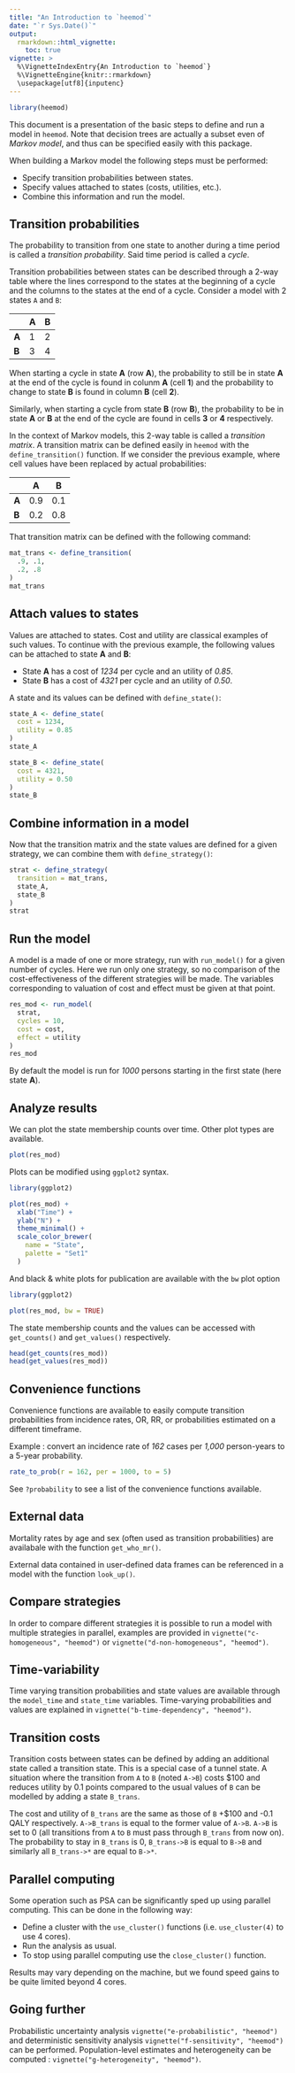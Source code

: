 ```yaml
---
title: "An Introduction to `heemod`"
date: "`r Sys.Date()`"
output:
  rmarkdown::html_vignette:
    toc: true
vignette: >
  %\VignetteIndexEntry{An Introduction to `heemod`}
  %\VignetteEngine{knitr::rmarkdown}
  \usepackage[utf8]{inputenc}
---
```


```r
library(heemod)
```

This document is a presentation of the basic steps to define and run a model in `heemod`. Note that decision trees are actually a subset even of *Markov model*, and thus can be specified easily with this package.

When building a Markov model the following steps must be performed:

  * Specify transition probabilities between states.
  * Specify values attached to states (costs, utilities, etc.).
  * Combine this information and run the model.

## Transition probabilities

The probability to transition from one state to another during a time period is called a *transition probability*. Said time period is called a *cycle*.

Transition probabilities between states can be described through a 2-way table where the lines correspond to the states at the beginning of a cycle and the columns to the states at the end of a cycle. Consider a model with 2 states `A` and `B`:

|       | A | B |
|-------|---|---|
| **A** | 1 | 2 |
| **B** | 3 | 4 |

When starting a cycle in state **A** (row **A**), the probability to still be in state **A** at the end of the cycle is found in colunm **A** (cell **1**) and the probability to change to state **B** is found in column **B** (cell **2**).

Similarly, when starting a cycle from state **B** (row **B**), the probability to be in state **A** or **B** at the end of the cycle are found in cells **3** or **4** respectively.

In the context of Markov models, this 2-way table is called a *transition matrix*. A transition matrix can be defined easily in `heemod` with the `define_transition()` function. If we consider the previous example, where cell values have been replaced by actual probabilities:

|       |  A  |  B  |
|-------|-----|-----|
| **A** | 0.9 | 0.1 |
| **B** | 0.2 | 0.8 |

That transition matrix can be defined with the following command:

```r
mat_trans <- define_transition(
  .9, .1,
  .2, .8
)
mat_trans
```

## Attach values to states

Values are attached to states. Cost and utility are classical examples of such values. To continue with the previous example, the following values can be attached to state **A** and **B**:

  * State **A** has a cost of *1234* per cycle and an utility of *0.85*.
  * State **B** has a cost of *4321* per cycle and an utility of *0.50*.
  
A state and its values can be defined with `define_state()`:

```r
state_A <- define_state(
  cost = 1234,
  utility = 0.85
)
state_A

state_B <- define_state(
  cost = 4321,
  utility = 0.50
)
state_B
```

## Combine information in a model

Now that the transition matrix and the state values are defined for a given strategy, we can combine them with `define_strategy()`:

```r
strat <- define_strategy(
  transition = mat_trans,
  state_A,
  state_B
)
strat
```

## Run the model

A model is a made of one or more strategy, run with `run_model()` for a given number of cycles. Here we run only one strategy, so no comparison of the cost-effectiveness of the different strategies will be made. The variables corresponding to valuation of cost and effect must be given at that point.

```r
res_mod <- run_model(
  strat,
  cycles = 10,
  cost = cost,
  effect = utility
)
res_mod
```

By default the model is run for *1000* persons starting in the first state (here state **A**).

## Analyze results

We can plot the state membership counts over time. Other plot types are available.

```r
plot(res_mod)
```

Plots can be modified using `ggplot2` syntax.

```r
library(ggplot2)

plot(res_mod) +
  xlab("Time") +
  ylab("N") +
  theme_minimal() +
  scale_color_brewer(
    name = "State",
    palette = "Set1"
  )
```

And black & white plots for publication are available with the `bw` plot option

```r
library(ggplot2)

plot(res_mod, bw = TRUE)
```

The state membership counts and the values can be accessed with `get_counts()` and `get_values()` respectively.

```r
head(get_counts(res_mod))
head(get_values(res_mod))
```

## Convenience functions

Convenience functions are available to easily compute transition probabilities from incidence rates, OR, RR, or probabilities estimated on a different timeframe.

Example : convert an incidence rate of *162* cases per *1,000* person-years to a 5-year probability.

```r
rate_to_prob(r = 162, per = 1000, to = 5)
```

See `?probability` to see a list of the convenience functions available.

## External data

Mortality rates by age and sex (often used as transition probabilities) are availabale with the function `get_who_mr()`.

External data contained in user-defined data frames can be referenced in a model with the function `look_up()`.

## Compare strategies

In order to compare different strategies it is possible to run a model with multiple strategies in parallel, examples are provided in `vignette("c-homogeneous", "heemod")` or `vignette("d-non-homogeneous", "heemod")`.

## Time-variability

Time varying transition probabilities and state values are available through the `model_time` and `state_time` variables. Time-varying probabilities and values are explained in `vignette("b-time-dependency", "heemod")`.

## Transition costs

Transition costs between states can be defined by adding an additional state called a transition state. This is a special case of a tunnel state. A situation where the transition from `A` to `B` (noted `A->B`) costs \$100 and reduces utility by 0.1 points compared to the usual values of `B` can be modelled by adding a state `B_trans`.

The cost and utility of `B_trans` are the same as those of `B` +\$100 and -0.1 QALY respectively. 
`A->B_trans` is equal to the former value of `A->B`. `A->B` is set to 0 (all transitions from `A` to `B` must pass through `B_trans` from now on). 
The probability to stay in `B_trans` is 0, `B_trans->B` is equal to `B->B` and similarly all `B_trans->*` are equal to `B->*`.

## Parallel computing

Some operation such as PSA can be significantly sped up using parallel computing. This can be done in the following way:

  * Define a cluster with the `use_cluster()` functions (i.e. `use_cluster(4)` to use 4 cores).
  * Run the analysis as usual.
  * To stop using parallel computing use the `close_cluster()` function.
  
  
Results may vary depending on the machine, but we found speed gains to be quite limited beyond 4 cores.

## Going further

Probabilistic uncertainty analysis `vignette("e-probabilistic", "heemod")` and deterministic sensitivity analysis `vignette("f-sensitivity", "heemod")` can be performed. Population-level estimates and heterogeneity can be computed : `vignette("g-heterogeneity", "heemod")`.
